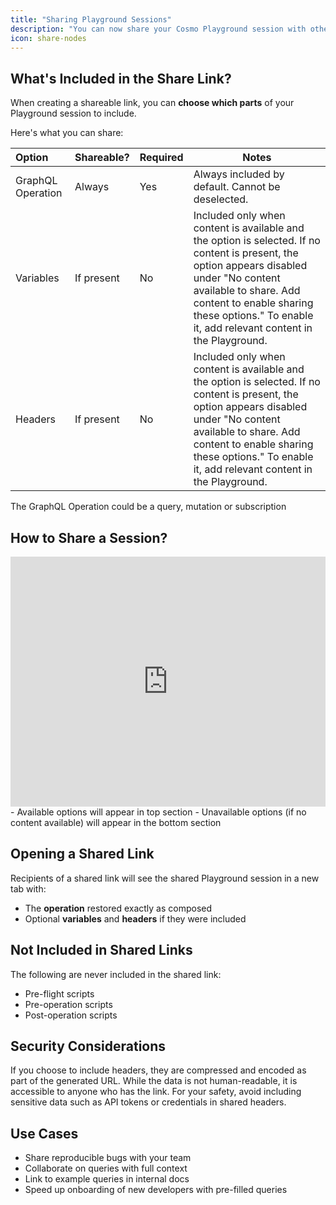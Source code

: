 ```yaml
---
title: "Sharing Playground Sessions"
description: "You can now share your Cosmo Playground session with others using a single URL. This feature enables easier collaboration and debugging across your team — no need to copy and paste queries or configurations manually."
icon: share-nodes
---
```


## What's Included in the Share Link?

When creating a shareable link, you can **choose which parts** of your Playground session to include.

Here's what you can share:

| Option            | Shareable? | Required | Notes                                                                                                                                                                                                                                                               |
| :---------------- | :--------- | -------- | ------------------------------------------------------------------------------------------------------------------------------------------------------------------------------------------------------------------------------------------------------------------- |
| GraphQL Operation | Always     | Yes      | Always included by default. Cannot be deselected.                                                                                                                                                                                                                   |
| Variables         | If present | No       | Included only when content is available and the option is selected. If no content is present, the option appears disabled under "No content available to share. Add content to enable sharing these options." To enable it, add relevant content in the Playground. |
| Headers           | If present | No       | Included only when content is available and the option is selected. If no content is present, the option appears disabled under "No content available to share. Add content to enable sharing these options." To enable it, add relevant content in the Playground. |

<Note>
  The GraphQL Operation could be a query, mutation or subscription
</Note>

## How to Share a Session?

<iframe src="https://www.loom.com/embed/76b9d1e51ecd4481a334daaaba145f0c?sid=e8104713-5cff-466c-b898-5c4ec1d892f5" frameborder="0" webkitallowfullscreen mozallowfullscreen allowfullscreen width="100%" height="400" ></iframe>

<Steps>
  <Step title="Open the Playground and compose your GraphQL operation">
    
  </Step>
  <Step title="Add any variables or headers you’d like to include">
    
  </Step>
  <Step title="Click Share icon with the tooltip “Share Playground State” in the toolbar">
    
  </Step>
  <Step title="A modal will appear with options to choose:">
    - Available options will appear in top section
    - Unavailable options (if no content available) will appear in the bottom section
  </Step>
  <Step title="Select the available options you want to include in the shared link">
    
  </Step>
  <Step title='Click "Copy link" to generate and copy the shareable URL'>
    
  </Step>
</Steps>

## Opening a Shared Link

Recipients of a shared link will see the shared Playground session in a new tab with:

- The **operation** restored exactly as composed
- Optional **variables** and **headers** if they were included

## Not Included in Shared Links

The following are never included in the shared link:

- Pre-flight scripts
- Pre-operation scripts
- Post-operation scripts

## Security Considerations

If you choose to include headers, they are compressed and encoded as part of the generated URL. While the data is not human-readable, it is accessible to anyone who has the link. For your safety, avoid including sensitive data such as API tokens or credentials in shared headers.

## Use Cases

- Share reproducible bugs with your team
- Collaborate on queries with full context
- Link to example queries in internal docs
- Speed up onboarding of new developers with pre-filled queries
